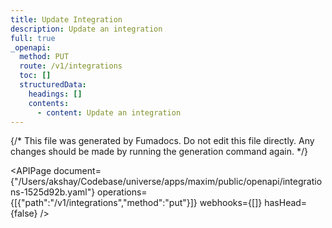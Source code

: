 ```yaml
---
title: Update Integration
description: Update an integration
full: true
_openapi:
  method: PUT
  route: /v1/integrations
  toc: []
  structuredData:
    headings: []
    contents:
      - content: Update an integration
---
```


{/* This file was generated by Fumadocs.
Do not edit this file directly. Any changes should be made by running the generation command again. */}

<APIPage document={"/Users/akshay/Codebase/universe/apps/maxim/public/openapi/integrations-1525d92b.yaml"} operations={[{"path":"/v1/integrations","method":"put"}]} webhooks={[]} hasHead={false} />